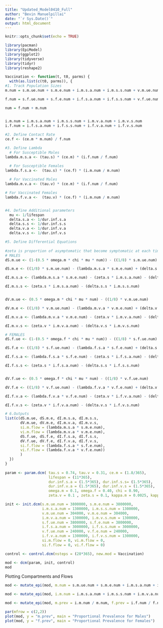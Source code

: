 ```yaml
---
title: "Updated_Model0410_Full"
author: "Bevin Manuelpillai"
date: "`r Sys.Date()`"
output: html_document
---
```


```r
knitr::opts_chunk$set(echo = TRUE)

library(pacman)
library(EpiModel)
library(ggplot2)
library(tidyverse)
library(tidyr)
library(reshape2)
```


```r
Vaccination <- function(t, t0, parms) {
  with(as.list(c(t0, parms)), {
#1. Track Population Sizes
m.num = s.m.ue.num + s.m.e.num + i.m.s.a.num + i.m.s.s.num + v.m.ue.num + v.m.e.num + i.m.v.a.num + i.m.v.s.num + s.m.e.num

f.num = s.f.ue.num + s.f.e.num + i.f.s.a.num + i.f.s.s.num + v.f.ue.num + v.f.e.num + i.f.v.a.num + i.f.v.s.num + s.f.e.num

num = f.num + m.num


i.m.num = i.m.s.a.num + i.m.s.s.num + i.m.v.a.num + i.m.v.s.num
i.f.num = i.f.s.a.num + i.f.s.s.num + i.f.v.a.num + i.f.v.s.num
  
#2. Define Contact Rate
ce.f <- (ce.m * m.num) / f.num

#3. Define Lambda
  # For Susceptible Males
lambda.m.s.a <- (tau.s) * (ce.m) * (i.f.num / f.num)

  # For Susceptible Females
lambda.f.s.a <-  (tau.s) * (ce.f) * (i.m.num / m.num)
  
  # For Vaccinated Males
lambda.m.v.a <- (tau.v) * (ce.m) * (i.f.num / f.num)

# For Vaccinated Females
lambda.f.v.a <-  (tau.v) * (ce.f) * (i.m.num / m.num)


#4. Define Additional parameters
  mu <- 1/lifespan
  delta.s.a <- 1/dur.inf.s.a
  delta.s.s <- 1/dur.inf.s.s
  delta.v.a <- 1/dur.inf.v.a
  delta.v.s <- 1/dur.inf.v.s

#5. Define Differential Equations
  
#zeta is proportion of asymptomatic that become symptomatic at each timestep, kappa is the proportion of susceptible exposed that become vaccinated exposed at each timestep
# MALES
dS.m.ue <- (1-(0.5 * omega.m * chi * mu * num)) - ((1/8) * s.m.ue.num)

dS.m.e <- ((1/8) * s.m.ue.num) - (lambda.m.s.a * s.m.e.num) + (delta.s.a * i.m.s.a.num) + (delta.s.s * i.m.s.s.num) - (kappa.m * s.m.e.num)

dI.m.s.a <- (lambda.m.s.a * s.m.e.num) - (zeta.s * i.m.s.a.num) - (delta.s.a * i.m.s.a.num)

dI.m.s.s <- (zeta.s * i.m.s.a.num) - (delta.s.s * i.m.s.s.num)


dV.m.ue <- (0.5 * omega.m * chi * mu * num) - ((1/8) * v.m.ue.num)

dV.m.e <- ((1/8) * v.m.ue.num) - (lambda.m.v.a * v.m.e.num) + (delta.v.a * i.m.v.a.num) + (delta.v.s * i.m.v.s.num) + (kappa.m * s.m.e.num)

dI.m.v.a <- (lambda.m.v.a * v.m.e.num) - (zeta.v * i.m.v.a.num) - (delta.v.a * i.m.v.a.num)

dI.m.v.s <- (zeta.v * i.m.v.a.num) - (delta.v.s * i.m.v.s.num)

# FEMALES
dS.f.ue <- (1-(0.5 * omega.f * chi * mu * num)) - ((1/8) * s.f.ue.num)

dS.f.e <- ((1/8) * s.f.ue.num) - (lambda.f.s.a * s.f.e.num) + (delta.s.a * i.f.s.a.num) + (delta.s.s * i.f.s.s.num) - (kappa.f * s.f.e.num)

dI.f.s.a <- (lambda.f.s.a * s.f.e.num) - (zeta.s * i.f.s.a.num) - (delta.s.a * i.f.s.a.num)

dI.f.s.s <- (zeta.s * i.f.s.a.num) - (delta.s.s * i.f.s.s.num)


dV.f.ue <- (0.5 * omega.f * chi * mu * num) - ((1/8) * v.f.ue.num)

dV.f.e <- ((1/8) * v.f.ue.num) - (lambda.f.v.a * v.f.e.num) + (delta.v.a * i.f.v.a.num) + (delta.v.s * i.f.v.s.num) + (kappa.f * s.f.e.num)

dI.f.v.a <- (lambda.f.v.a * v.f.e.num) - (zeta.v * i.f.v.a.num) - (delta.v.a * i.f.v.a.num)

dI.f.v.s <- (zeta.v * i.f.v.a.num) - (delta.v.s * i.f.v.s.num)

# 6.Outputs
list(c(dS.m.ue, dS.m.e, dI.m.s.a, dI.m.s.s, 
       dV.m.ue, dV.m.e, dI.m.v.a, dI.m.v.s,
       si.m.flow = (lambda.m.s.a * s.m.e.num),
       vi.m.flow = (lambda.m.v.a * v.m.e.num),
       dS.f.ue, dS.f.e, dI.f.s.a, dI.f.s.s, 
       dV.f.ue, dV.f.e, dI.f.v.a, dI.f.v.s,
       si.f.flow = (lambda.f.s.a * s.f.e.num),
       vi.f.flow = (lambda.f.v.a * v.f.e.num))
       )
  })
}
       
param <- param.dcm( tau.s = 0.74, tau.v = 0.31, ce.m = (1.8/365),
                    lifespan = (11*365),
                    dur.inf.s.a = (1.5*365), dur.inf.s.s= (1.5*365),
                    dur.inf.v.a = (1.5*365), dur.inf.v.s = (1.5*365), 
                    omega.m = 0.1, omega.f = 0.40, chi = 0.90,
                    zeta.v = 0.1 , zeta.s = 0.1, kappa.m = 0.0025, kappa.f = 0.0025)

init <- init.dcm(s.m.ue.num = 3800000, s.m.e.num = 3800000,
                 i.m.s.a.num = 1300000, i.m.s.s.num = 1300000,
                 v.m.ue.num = 304000, v.m.e.num = 304000, 
                 i.m.v.a.num = 1300000, i.m.v.s.num = 1300000,
                 s.f.ue.num = 3800000, s.f.e.num = 3800000, 
                 i.f.s.a.num = 3000000, i.f.s.s.num = 3000000,
                 v.f.ue.num = 240000, v.f.e.num = 240000, 
                 i.f.v.a.num = 1300000, i.f.v.s.num = 1300000,
                 si.m.flow = 0, vi.m.flow = 0,
                 si.f.flow = 0, vi.f.flow = 0)

control <- control.dcm(nsteps = (28*365), new.mod = Vaccination)

mod <- dcm(param, init, control)
mod
```
Plotting Compartments and Flows
```r
mod <- mutate_epi(mod, m.num = s.m.ue.num + s.m.e.num + i.m.s.a.num + i.m.s.s.num + v.m.ue.num + v.m.e.num + i.m.v.a.num + i.m.v.s.num + s.m.e.num, f.num = s.f.ue.num + s.f.e.num + i.f.s.a.num + i.f.s.s.num + v.f.ue.num + v.f.e.num + i.f.v.a.num + i.f.v.s.num + s.f.e.num)

mod <- mutate_epi(mod, i.m.num = i.m.s.a.num + i.m.s.s.num + i.m.v.a.num + i.m.v.s.num, i.f.num = i.f.s.a.num + i.f.s.s.num + i.f.v.a.num + i.f.v.s.num)

mod <- mutate_epi(mod, m.prev = i.m.num / m.num, f.prev = i.f.num / f.num)

par(mfrow = c(2,2))
plot(mod, y = "m.prev", main = "Proportional Prevalence for Males")
plot(mod, y = "f.prev", main = "Proportional Prevalence for Females")
```

